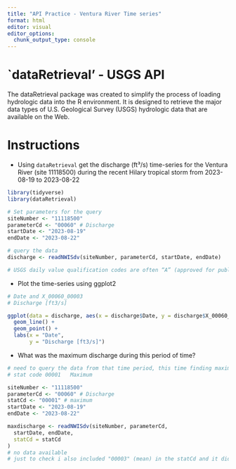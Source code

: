 ```yaml
---
title: "API Practice - Ventura River Time series"
format: html
editor: visual
editor_options: 
  chunk_output_type: console
---
```

# `dataRetrieval' - USGS API
The dataRetrieval package was created to simplify the process of loading hydrologic data into the R environment. It is designed to retrieve the major data types of U.S. Geological Survey (USGS) hydrologic data that are available on the Web. 


# Instructions 
- Using `dataRetrieval` get the discharge (ft³/s) time-series for the Ventura River (site 11118500) during the recent Hilary tropical storm from 2023-08-19 to 2023-08-22


```r
library(tidyverse)
library(dataRetrieval)
```


```r
# Set parameters for the query 
siteNumber <- "11118500"
parameterCd <- "00060" # Discharge
startDate <- "2023-08-19"
endDate <- "2023-08-22"
```


```r
# query the data 
discharge <- readNWISdv(siteNumber, parameterCd, startDate, endDate)

# USGS daily value qualification codes are often “A” (approved for publication) or “P” (provisional data subject to revision).
```


- Plot the time-series using ggplot2
```r
# Date and X_00060_00003
# Discharge [ft3/s]

ggplot(data = discharge, aes(x = discharge$Date, y = discharge$X_00060_00003)) +
  geom_line() + 
  geom_point() +
  labs(x = "Date",
       y = "Discharge [ft3/s]")
```


- What was the maximum discharge during this period of time?
```r
# need to query the data from that time period, this time finding maximum 
# stat code 00001	Maximum

siteNumber <- "11118500"
parameterCd <- "00060" # Discharge
statCd <- "00001" # maximum
startDate <- "2023-08-19"
endDate <- "2023-08-22"

```

```r
maxdischarge <- readNWISdv(siteNumber, parameterCd,
  startDate, endDate,
  statCd = statCd
)
# no data available 
# just to check i also included "00003" (mean) in the statCd and it did give that info. Just the max doesn't seem to work / have that avaliable data 
```


